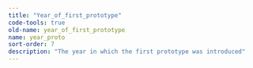```yaml
---
title: "Year_of_first_prototype"
code-tools: true
old-name: year_of_first_prototype
name: year_proto
sort-order: 7
description: "The year in which the first prototype was introduced"
---
```

